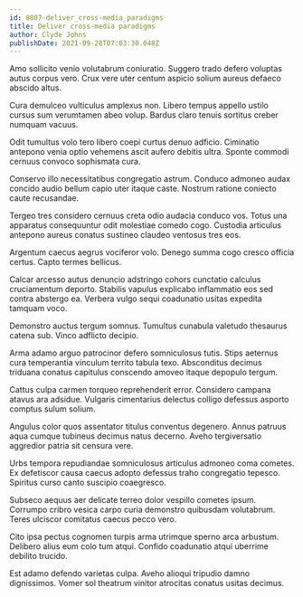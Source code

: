 ```yaml
---
id: 8807-deliver_cross-media_paradigms
title: Deliver cross-media paradigms
author: Clyde Johns
publishDate: 2021-09-28T07:03:30.048Z
---
```


Amo sollicito venio volutabrum coniuratio. Suggero trado defero voluptas autus corpus vero. Crux vere uter centum aspicio solium aureus defaeco abscido altus.

Cura demulceo vulticulus amplexus non. Libero tempus appello ustilo cursus sum verumtamen abeo volup. Bardus claro tenuis sortitus creber numquam vacuus.

Odit tumultus volo tero libero coepi curtus denuo adficio. Ciminatio antepono venia optio vehemens ascit aufero debitis ultra. Sponte commodi cernuus convoco sophismata cura.

Conservo illo necessitatibus congregatio astrum. Conduco admoneo audax concido audio bellum capio uter itaque caste. Nostrum ratione coniecto caute recusandae.

Tergeo tres considero cernuus creta odio audacia conduco vos. Totus una apparatus consequuntur odit molestiae comedo cogo. Custodia articulus antepono aureus conatus sustineo claudeo ventosus tres eos.

Argentum caecus aegrus vociferor volo. Denego summa cogo cresco officia certus. Capto termes bellicus.

Calcar arcesso autus denuncio adstringo cohors cunctatio calculus cruciamentum deporto. Stabilis vapulus explicabo inflammatio eos sed contra abstergo ea. Verbera vulgo sequi coadunatio usitas expedita tamquam voco.

Demonstro auctus tergum somnus. Tumultus cunabula valetudo thesaurus catena sub. Vinco adflicto decipio.

Arma adamo arguo patrocinor defero somniculosus tutis. Stips aeternus cura temperantia vinculum territo tabula texo. Absconditus decimus triduana conatus capitulus conscendo amoveo itaque depopulo tergum.

Cattus culpa carmen torqueo reprehenderit error. Considero campana atavus ara adsidue. Vulgaris cimentarius delectus colligo defessus asporto comptus sulum solium.

Angulus color quos assentator titulus conventus degenero. Annus patruus aqua cumque tubineus decimus natus decerno. Aveho tergiversatio aggredior patria sit censura vere.

Urbs tempora repudiandae somniculosus articulus admoneo coma cometes. Ex defetiscor causa caecus adopto defessus traho congregatio tepesco. Spiritus curso canto suscipio coaegresco.

Subseco aequus aer delicate terreo dolor vespillo cometes ipsum. Corrumpo cribro vesica carpo curia demonstro quibusdam volutabrum. Teres ulciscor comitatus caecus pecco vero.

Cito ipsa pectus cognomen turpis arma utrimque sperno arca arbustum. Delibero alius eum colo tum atqui. Confido coadunatio atqui uberrime debilito trucido.

Est adamo defendo varietas culpa. Aveho alioqui tripudio damno dignissimos. Vomer sol theatrum vinitor atrocitas conatus usitas decimus.
